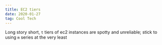 ```yaml
---
title: EC2 tiers
date: 2020-01-27
tag: Cool Tech
---
```


Long story short, `t` tiers of ec2 instances are spotty and unreliable; stick to
using `m` series at the very least
